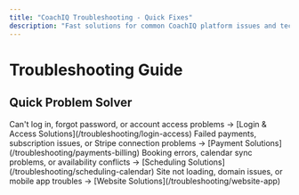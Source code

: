 ```yaml
---
title: "CoachIQ Troubleshooting - Quick Fixes"
description: "Fast solutions for common CoachIQ platform issues and technical problems"
---
```


# Troubleshooting Guide

## Quick Problem Solver

<AccordionGroup>
<Accordion title="Login & Access Issues">
Can't log in, forgot password, or account access problems
→ [Login & Access Solutions](/troubleshooting/login-access)
</Accordion>

<Accordion title="Payment & Billing Problems">
Failed payments, subscription issues, or Stripe connection problems  
→ [Payment Solutions](/troubleshooting/payments-billing)
</Accordion>

<Accordion title="Scheduling & Calendar Issues">
Booking errors, calendar sync problems, or availability conflicts
→ [Scheduling Solutions](/troubleshooting/scheduling-calendar)
</Accordion>

<Accordion title="Website & App Problems">
Site not loading, domain issues, or mobile app troubles
→ [Website Solutions](/troubleshooting/website-app)
</Accordion>
</AccordionGroup>
